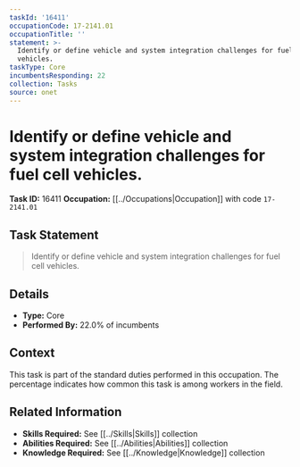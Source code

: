 ```yaml
---
taskId: '16411'
occupationCode: 17-2141.01
occupationTitle: ''
statement: >-
  Identify or define vehicle and system integration challenges for fuel cell
  vehicles.
taskType: Core
incumbentsResponding: 22
collection: Tasks
source: onet
---
```

# Identify or define vehicle and system integration challenges for fuel cell vehicles.

**Task ID:** 16411
**Occupation:** [[../Occupations|Occupation]] with code `17-2141.01`

## Task Statement

> Identify or define vehicle and system integration challenges for fuel cell vehicles.

## Details

- **Type:** Core
- **Performed By:** 22.0% of incumbents

## Context

This task is part of the standard duties performed in this occupation. The percentage indicates how common this task is among workers in the field.

## Related Information

- **Skills Required:** See [[../Skills|Skills]] collection
- **Abilities Required:** See [[../Abilities|Abilities]] collection
- **Knowledge Required:** See [[../Knowledge|Knowledge]] collection
